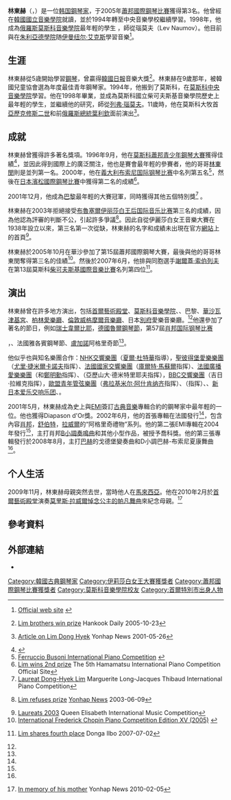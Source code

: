 {{NoteTA
|G1=Music
}}
{{Infobox musical artist
| name = 林東赫
| image= 
| background = non_vocal_instrumentalist
| birth_date = {{Birth date and age|1984|07|25}}
| birth_place =[[南韓|南韓]][[首爾|首爾]]
| instrument = [[鋼琴|鋼琴]]
| genre      = [[古典音樂|古典音樂]]
| occupation = [[鋼琴家|鋼琴家]]
| years_active = 1996年至今（全盛時期）
| label        = [[EMI古典|EMI]]
| associated_acts =
| website = {{URL|https://www.donghyeklim.com/}}
}}

'''林東赫'''（{{lang-ko|임동혁}}，{{bd|1984年|7月25日|||catIdx=H}}）是一位[[大韩民国|韩国]][[鋼琴家|鋼琴家]]，于2005年[[蕭邦國際鋼琴比賽|蕭邦國際鋼琴比賽]]獲得第3名。他曾經在[[韓國國立音樂學院|韓國國立音樂學院]]就讀，並於1994年轉至中央音樂學校繼續學習。1998年，他成為[[俄羅斯|俄羅斯]][[莫斯科音樂學院|莫斯科音樂學院]]最年輕的學生<!-- 莫斯科音樂院自1866年成立以來，一直有收青少年的紀錄，在音樂初中(Академическое музыкальное училище при Московской государственной консерватории им. П. И. Чайковского, est. 1891)與中央音樂學校(Центральная музыкальная школа при Московской консерватории им. П. И. Чайковского, est. 1935)成立之前，青少年入學並不奇怪。Rachmaninoff於12歲入學，Medtner亦於12歲入學。 -->，師從瑙莫夫（Lev Naumov）。他目前與在[[朱利亞德學院|朱利亞德學院]]随[[伊曼纽尔·艾克斯|伊曼纽尔·艾克斯]]學習音樂<ref name="lim donghyek official">{{ko}} [http://www.donghyek.com Official web site] {{webarchive|url=https://web.archive.org/web/20080917151038/http://www.donghyek.com/ |date=2008-09-17 }}</ref>。

==生涯==
林東赫從5歳開始學習[[鋼琴|鋼琴]]，曾贏得[[韓國日報|韓國日報]]音樂大獎<ref name="lim donghyek hankook daily">{{ko}} [http://kids.hankooki.com/lpage/news/200510/kd2005102315150127700.htm Lim brothers win prize] {{Wayback|url=http://kids.hankooki.com/lpage/news/200510/kd2005102315150127700.htm |date=20190921052812 }} Hankook Daily 2005-10-23</ref>。林東赫在9歲那年，被韓國兒童協會選為年度最佳青年鋼琴家。1994年，他搬到了莫斯科，在[[莫斯科中央音樂學院|莫斯科中央音樂學院]]學習。他在1998年畢業，並成為莫斯科國立柴可夫斯基音樂學院歷史上最年輕的學生，並繼續他的研究，師從[[列弗·瑙莫夫|列弗·瑙莫夫]]。11歲時，他在莫斯科大牧首[[亞歷克修斯二世|亞歷克修斯二世]]和前[[俄羅斯總統|俄羅斯總統]][[葉利欽|葉利欽]]面前演出<ref name="lim dong hyek yonhap">{{ko}} [http://news.naver.com/main/read.nhn?mode=LSD&mid=sec&sid1=104&oid=001&aid=0000075536 Article on Lim Dong Hyek] Yonhap News 2001-05-26</ref>。

==成就==
林東赫曾獲得許多著名獎項。1996年9月，他在[[莫斯科蕭邦青少年鋼琴大賽|莫斯科蕭邦青少年鋼琴大賽]]獲得佳績<ref>{{Cite web |url=http://www.chopin.pl/other_competitions.en.html |title=Chopin Piano Competitions |access-date=2013-07-13 |archive-date=2020-07-03 |archive-url=https://web.archive.org/web/20200703045857/http://www.chopin.pl/other_competitions.en.html |dead-url=no }}</ref>，並因此得到國際上的廣泛關注，他也是賽會最年輕的參賽者，他的哥哥[[林東閔|林東閔]]則是並列第一名。2000年，他在[[義大利|義大利]][[布索尼国际钢琴比赛|布索尼国际钢琴比赛]]中名列第五名<ref>[http://www.concorsobusoni.it/News/en/94/1987/14799.aspx Ferruccio Busoni International Piano Competition] {{webarchive|url=https://web.archive.org/web/20111005074219/http://www.concorsobusoni.it/News/en/94/1987/14799.aspx |date=2011-10-05 }}</ref>，然後在[[日本|日本]][[滨松国际钢琴比赛|濱松國際鋼琴比賽]]中獲得第二名的成績<ref name="lim dong hyek Hamamatsu International Piano Competition">[http://www.hipic.jp/5th/eng/past/lim01.htm Lim wins 2nd prize]{{dead link|date=2018年1月 |bot=InternetArchiveBot |fix-attempted=yes }} The 5th Hamamatsu International Piano Competition Official Site</ref>。

2001年12月，他成為[[巴黎|巴黎]]{{Link-en|瑪格麗特·隆-雅克·蒂博國際鋼琴大賽|Long-Thibaud-Crespin Competition}}最年輕的大賽冠軍，同時獲得其他五個特別獎<ref>[http://www.concours-long-thibaud.org/en-gb/laureats/recherche-des-laureats.html?v_piano=1&v_annee=2001&v_submit=1&v_concours=piano&mode=show&fiche_laureat=&v_onglet_2=prix Laureat Dong-Hyek Lim] {{webarchive|url=https://web.archive.org/web/20110725194846/http://www.concours-long-thibaud.org/en-gb/laureats/recherche-des-laureats.html?v_piano=1&v_annee=2001&v_submit=1&v_concours=piano&mode=show&fiche_laureat=&v_onglet_2=prix |date=2011-07-25 }} Marguerite Long-Jacques Thibaud International Piano Competition</ref>  。

林東赫在2003年拒絕接受[[布魯塞爾|布魯塞爾]][[伊丽莎白王后国际音乐比赛|伊丽莎白王后国际音乐比赛]]第三名的成績，因為他認為評審的判斷不公，引起許多爭議<ref>{{ko}} [http://news.naver.com/main/read.nhn?mode=LSD&mid=sec&sid1=103&oid=001&aid=0000389010 Lim refuses prize] [[Yonhap_News|Yonhap News]] 2003-06-09</ref>。因此自從伊麗莎白女王音樂大賽在1938年設立以來，第三名第一次從缺，林東赫的名字和成績未出現在官方[[網站|網站]]上的首頁<ref>[http://www.cypres-records.com/reine-elisabeth/en/laureats.html Laureats 2003] {{Wayback|url=http://www.cypres-records.com/reine-elisabeth/en/laureats.html |date=20150923212225 }} Queen Elisabeth International Music Competition</ref>。

林東赫於2005年10月在華沙參加了第15屆蕭邦國際鋼琴大賽，最後與他的哥哥林東閔奪得第三名的佳績<ref>[http://konkurs.chopin.pl/en/edition/xv International Frederick Chopin Piano Competition Edition XV (2005)] {{webarchive|url=https://web.archive.org/web/20100531085935/http://konkurs.chopin.pl/en/edition/xv |date=2010-05-31 }}</ref>。然後於2007年6月，他排與同胞選手[[謝爾蓋·索伯列夫|謝爾蓋·索伯列夫]]在第13屆莫斯科[[柴可夫斯基國際音樂比賽|柴可夫斯基國際音樂比賽]]名列第四位<ref>{{ko}} [http://www.donga.com/fbin/output?n=200707020075 Lim shares fourth place] {{Wayback|url=http://www.donga.com/fbin/output?n=200707020075 |date=20110608010003 }} Donga Ilbo 2007-07-02</ref>。

==演出==
林東赫曾在許多地方演出，包括[[首爾|首爾]][[藝術殿堂|藝術殿堂]]、[[莫斯科音樂學院|莫斯科音樂學院]]、{{Link-en|普莱耶尔音乐厅|Salle Pleyel}}、巴黎{{Link-en|巴黎高等音樂師範學院|École Normale de Musique de Paris}}、[[華沙|華沙]][[瓦津基宮|瓦津基宮]]、[[柏林愛樂廳|柏林愛樂廳]]、[[倫敦|倫敦]][[威格莫尔音乐厅|威格摩爾音樂廳]]、日本[[別府|別府]]愛樂音樂廳。<ref name="lim donghyek official"/>他還參加了著名的節日，例如[[瑞士|瑞士]][[韋爾比耶|韋爾比耶]]，[[德國|德國]][[魯爾鋼琴節|魯爾鋼琴節]]，第57屆[[蕭邦國際鋼琴比賽|肖邦国际钢琴比赛]]

，{{Link-en|法國蒙彼利埃電台藝術節|Festival de Radio France et Montpellier}}、法國雅各賓鋼琴節、[[盧加諾|盧加諾]]阿格里奇節<ref name="lim donghyek official" />。

他似乎也與知名樂團合作：[[NHK交響樂團|NHK交響樂團]]（[[夏爾·杜特華|夏爾·杜特華]]指導），[[聖彼得堡愛樂樂團|聖彼得堡愛樂樂團]]（[[尤里·捷米爾卡諾夫|尤里·捷米爾卡諾夫]]指挥）、[[法國國家交響樂團|法國國家交響樂團]]（[[库尔特·马苏尔|庫爾特·馬蘇爾]]指挥）、[[法國廣播愛樂樂團|法國廣播愛樂樂團]]（{{Link-en|勞倫斯·福斯特|Lawrence Foster}}和[[郑明勋|鄭明勳]]指挥）、{{Link-en|比利時國家交響樂團|Belgian National Orchestra}}（亞歷山大·德米特里耶夫指挥），[[BBC交響樂團|BBC交響樂團]]（吉日·拉維克指挥），[[歐盟青年管弦樂團|歐盟青年管弦樂團]]（[[弗拉基米尔·阿什肯纳齐|弗拉基米尔·阿什肯纳齐]]指挥）、{{Link-en|北方交響樂團|Royal Northern Sinfonia}}（{{Link-en|托馬斯·瑟埃特瑪依爾|Thomas Zehetmair}}指挥）、{{Link-en|莫斯科交響樂團|Moscow Symphony Orchestra}}、[[新日本愛樂交響樂團|新日本爱乐交响乐团]]、{{Link-en|以色列愛樂樂團|Israel Philharmonic Orchestra}}。

2001年5月，林東赫成為史上與[[EMI|EMI]]簽訂[[古典音樂|古典音樂]]專輯合約的鋼琴家中最年輕的一位。他也獲得Diapason d'Or獎。2002年6月，他的首張專輯在法國發行<ref name="lim donghyek official"/>，包含內容[[肖邦|肖邦]]，[[舒伯特|舒伯特]]，[[拉威爾|拉威爾]]的“阿格里奇禮物”系列。他的第二張EMI專輯在2004年發行<ref name="lim donghyek official"/>，主打肖邦[[B小調奏鳴曲|B小調奏鳴曲]]和其他小型作品，被授予喬科獎。他的第三張專輯發行於2008年8月，主打[[巴赫|巴赫]]的戈德堡變奏曲和D小調巴赫-布索尼夏康舞曲<ref name="lim donghyek official"/>。

==个人生活==
2009年11月，林東赫母親突然去世，當時他人在[[馬來西亞|馬來西亞]]。他在2010年2月於[[首爾|首爾]][[藝術殿堂|藝術殿堂]]演奏[[莫里斯·拉威爾|莫里斯·拉威爾]][[悼念公主的帕凡舞曲|悼念公主的帕凡舞曲]]來紀念母親。<ref>{{ko}} [http://news.naver.com/main/read.nhn?mode=LSD&mid=sec&sid1=103&oid=001&aid=0003107567 In memory of his mother] Yonhap News 2010-02-05</ref>

==參考資料==
{{Reflist|30em}}

==外部連結==
* {{official website|https://www.donghyeklim.com/}}{{en}}

{{Authority control}}
[[Category:韓國古典鋼琴家|Category:韓國古典鋼琴家]]
[[Category:伊莉莎白女王大賽獲獎者|Category:伊莉莎白女王大賽獲獎者]]
[[Category:蕭邦國際鋼琴比賽獲獎者|Category:蕭邦國際鋼琴比賽獲獎者]]
[[Category:莫斯科音樂學院校友|Category:莫斯科音樂學院校友]]
[[Category:首爾特別市出身人物|Category:首爾特別市出身人物]]